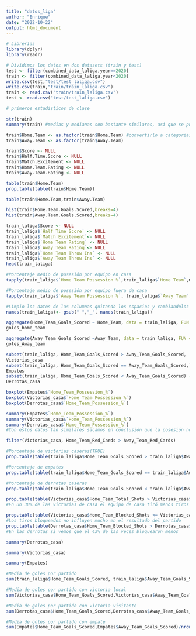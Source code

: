 ```yaml
---
title: "datos_liga"
author: "Enrique"
date: "2022-10-22"
output: html_document
---
```


```r
# Librerías
library(dplyr)
library(readr)
```

```r
# Dividimos los datos en dos datasets (train y test)
test <- filter(combined_data_laliga,year==2020)
train <- filter(combined_data_laliga,year<2020)
write.csv(test,"test/test_laliga.csv")
write.csv(train,"train/train_laliga.csv")
train <- read.csv("train/train_laliga.csv")
test <- read.csv("test/test_laliga.csv")
```

```r
# primeros estadisticos de clase

str(train)
summary(train) #medias y medianas son bastante similares, asi que se pueden analizar como normales

train$Home.Team <- as.factor(train$Home.Team) #convertirlo a categorias
train$Away.Team <- as.factor(train$Away.Team)

train$Score <- NULL
train$Half.Time.Score <- NULL
train$Match.Excitement <- NULL
train$Home.Team.Rating <- NULL
train$Away.Team.Rating <- NULL

table(train$Home.Team)
prop.table(table(train$Home.Team))

table(train$Home.Team,train$Away.Team)

hist(train$Home.Team.Goals.Scored,breaks=4)
hist(train$Away.Team.Goals.Scored,breaks=4)
```



```r

train_laliga$Score <- NULL
train_laliga$`Half Time Score` <- NULL
train_laliga$`Match Excitement`<- NULL
train_laliga$`Home Team Rating` <- NULL
train_laliga$`Away Team Rating`<- NULL
train_laliga$`Home Team Throw Ins` <- NULL
train_laliga$`Away Team Throw Ins` <- NULL
head(train_laliga)
```

```r
#Porcentaje medio de posesión por equipo en casa
tapply(train_laliga$`Home Team Possession %`,train_laliga$`Home Team`,mean)
```

```r
#Porcentaje medio de posesión por equipo fuera de casa
tapply(train_laliga$`Away Team Possession %`, train_laliga$`Away Team`, mean)
```

```r
#Limpio los datos de las columnas quitando los espacios y cambiandolos por guiones, puesto que los espacios dan bastantes problemas a la hora de llamar a las variables
names(train_laliga)<- gsub(" ","_", names(train_laliga))
```


```r
aggregate(Home_Team_Goals_Scored ~ Home_Team, data = train_laliga, FUN = mean) -> goles_home_team
goles_home_team
```

```r
aggregate(Away_Team_Goals_Scored ~Away_Team, data = train_laliga, FUN = mean) -> goles_Away_team
goles_Away_team
```


```r
subset(train_laliga, Home_Team_Goals_Scored > Away_Team_Goals_Scored,  ) -> Victorias_casa
Victorias_casa
subset(train_laliga, Home_Team_Goals_Scored == Away_Team_Goals_Scored,) -> Empates
Empates
subset(train_laliga, Home_Team_Goals_Scored < Away_Team_Goals_Scored) -> Derrotas_casa
Derrotas_casa
```

```r
boxplot(Empates$`Home_Team_Possession_%`)
boxplot(Victorias_casa$`Home_Team_Possession_%`)
boxplot(Derrotas_casa$`Home_Team_Possession_%`)
```

```r
summary(Empates$`Home_Team_Possession_%`)
summary(Victorias_casa$`Home_Team_Possession_%`)
summary(Derrotas_casa$`Home_Team_Possession_%`)
#Con estos datos tan similares sacamos en conclusión que la posesión no ha influido mucho en las victorias(pobre Pep)
```

```r
filter(Victorias_casa, Home_Team_Red_Cards > Away_Team_Red_Cards) 
```

```r
#Porcentaje de victorias caseras(TRUE)
prop.table(table(train_laliga$Home_Team_Goals_Scored > train_laliga$Away_Team_Goals_Scored))
```
```r
#Porcentaje de empates
prop.table(table(train_laliga$Home_Team_Goals_Scored == train_laliga$Away_Team_Goals_Scored))
```

```r
#Porcentaje de derrotas caseras
prop.table(table(train_laliga$Home_Team_Goals_Scored < train_laliga$Away_Team_Goals_Scored))
```


```r
prop.table(table(Victorias_casa$Home_Team_Total_Shots > Victorias_casa$Away_Team_Total_Shots))
#En un 30% de las victorias de casa el equipo de casa tiró menos tiros que el de fuera
```
```r
prop.table(table(Victorias_casa$Home_Team_Blocked_Shots <= Victorias_casa$Away_Team_Blocked_Shots))
#Los tiros bloqueados no influyen mucho en el resultado del partido
prop.table(table(Derrotas_casa$Home_Team_Blocked_Shots > Derrotas_casa$Away_Team_Blocked_Shots))
#En las derrotas si vemos que el 43% de las veces bloquearon menos 
```
```r
summary(Derrotas_casa)
```
```r
summary(Victorias_casa)
```
```r
summary(Empates)
```
```r
#Media de goles por partido
sum(train_laliga$Home_Team_Goals_Scored, train_laliga$Away_Team_Goals_Scored)/nrow(train_laliga)
```   
```r
#Media de goles por partido con victoria local
sum(Victorias_casa$Home_Team_Goals_Scored,Victorias_casa$Away_Team_Goals_Scored)/nrow(Victorias_casa)
```


```r
#Media de goles por partido con victoria visitante
sum(Derrotas_casa$Home_Team_Goals_Scored,Derrotas_casa$Away_Team_Goals_Scored)/nrow(Derrotas_casa)
```

```r
#Media de goles por partido con empate
sum(Empates$Home_Team_Goals_Scored,Empates$Away_Team_Goals_Scored)/nrow(Empates)
```




